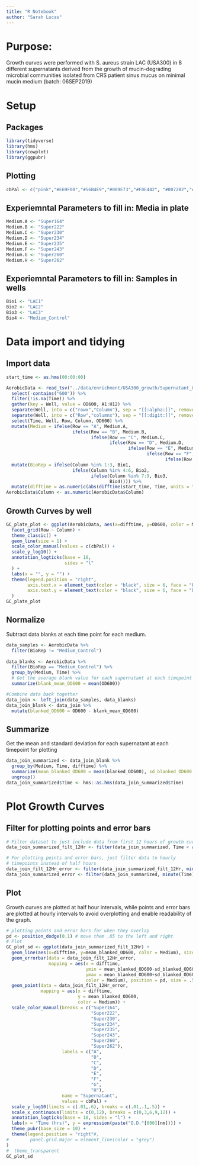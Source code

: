 ```yaml
---
title: "R Notebook"
author: "Sarah Lucas"
---
```

# Purpose:
Growth curves were performed with S. aureus strain LAC (USA300) in 8 different supernatants derived from the growth of mucin-degrading microbial communities isolated from CRS patient sinus mucus on minimal mucin medium (batch: 06SEP2019)

# Setup
## Packages
```r
library(tidyverse)
library(hms)
library(cowplot)
library(ggpubr)
```
## Plotting
```r
cbPal <- c("pink","#E69F00","#56B4E9","#009E73","#F0E442", "#0072B2","#75437C","#B52F25") 
```
## Experiemntal Parameters to fill in: Media in plate
```r
Medium.A <- "Super164"
Medium.B <- "Super222"
Medium.C <- "Super230"
Medium.D <- "Super234"
Medium.E <- "Super235"
Medium.F <- "Super243"
Medium.G <- "Super260"
Medium.H <- "Super262"
```
## Experiemntal Parameters to fill in: Samples in wells
```r
Bio1 <- "LAC1"
Bio2 <- "LAC2"
Bio3 <- "LAC3"
Bio4 <- "Medium_Control"
```

# Data import and tidying

## Import data
```r
start_time <- as.hms(00:00:00)

AerobicData <- read_tsv("../data/enrichment/USA300_growth/Supernatant_Growth_Curves_LAC_11SEP2019.txt", skip = 34) %>%
  select(-contains("600")) %>%
  filter(!is.na(Time)) %>%
  gather(key = Well, value = OD600, A1:H12) %>%
  separate(Well, into = c("rowx","Column"), sep = "[[:alpha:]]", remove = FALSE) %>%
  separate(Well, into = c("Row","columnx"), sep = "[[:digit:]]", remove = FALSE) %>%
  select(Time, Well, Row, Column, OD600) %>%
  mutate(Medium = ifelse(Row == "A", Medium.A,
                         ifelse(Row == "B", Medium.B, 
                                ifelse(Row == "C", Medium.C, 
                                       ifelse(Row == "D", Medium.D,
                                              ifelse(Row == "E", Medium.E, 
                                                     ifelse(Row == "F", Medium.F, 
                                                            ifelse(Row == "G", Medium.G, Medium.H)))))))) %>%
  mutate(BioRep = ifelse(Column %in% 1:3, Bio1,
                         ifelse(Column %in% 4:6, Bio2,
                                ifelse(Column %in% 7:9, Bio3,
                                       Bio4)))) %>%
  mutate(difftime = as.numeric(abs(difftime(start_time, Time, units = "hours"))))
AerobicData$Column <- as.numeric(AerobicData$Column)
```
## Growth Curves by well
```r
GC_plate_plot <- ggplot(AerobicData, aes(x=difftime, y=OD600, color = Medium)) + 
  facet_grid(Row ~ Column) +
  theme_classic() + 
  geom_line(size = 1) +
  scale_color_manual(values = c(cbPal)) +
  scale_y_log10() +
  annotation_logticks(base = 10, 
                      sides = "l"
  ) +
  labs(x = "", y = "") +
  theme(legend.position = "right", 
        axis.text.x = element_text(color = "black", size = 6, face = "bold", angle = 90),
        axis.text.y = element_text(color = "black", size = 6, face = "bold")
  )
GC_plate_plot
```
## Normalize
Subtract data blanks at each time point for each medium.
```r
data_samples <- AerobicData %>%
  filter(BioRep != "Medium_Control")
  
data_blanks <- AerobicData %>%
  filter(BioRep == "Medium_Control") %>%
  group_by(Medium, Time) %>%
  # Get the average blank value for each supernatant at each timepoint
  summarize(blank_mean_OD600 = mean(OD600))

#Combine data back together
data_join <- left_join(data_samples, data_blanks)
data_join_blank <- data_join %>%
  mutate(blanked_OD600 = OD600 - blank_mean_OD600)
```
## Summarize
Get the mean and standard deviation for each supernatant at each timepoint for plotting
```r
data_join_summarized <- data_join_blank %>%
  group_by(Medium, Time, difftime) %>%
  summarize(mean_blanked_OD600 = mean(blanked_OD600), sd_blanked_OD600 = sd(blanked_OD600)) %>%
  ungroup()
data_join_summarized$Time <- hms::as.hms(data_join_summarized$Time)
```
# Plot Growth Curves
## Filter for plotting points and error bars
```r
# Filter dataset to just include data from first 12 hours of growth curve
data_join_summarized_filt_12Hr <- filter(data_join_summarized, Time < as.hms("12:00:00"))

# For plotting points and error bars, just filter data to hourly 
# timepoints instead of half hours
data_join_filt_12Hr_error <- filter(data_join_summarized_filt_12Hr, minute(Time) == 29)
data_join_summarized_error <- filter(data_join_summarized, minute(Time) == 29)
```

## Plot
Growth curves are plotted at half hour intervals, while points and error bars are plotted at hourly intervals to avoid overplotting and enable readability of the graph.
```r
# plotting points and error bars for when they overlap
pd <- position_dodge(0.1) # move them .05 to the left and right
# Plot
GC_plot_sd <- ggplot(data_join_summarized_filt_12Hr) +
  geom_line(aes(x=difftime, y=mean_blanked_OD600, color = Medium), size = .8) +
  geom_errorbar(data = data_join_filt_12Hr_error, 
                mapping = aes(x = difftime, 
                              ymin = mean_blanked_OD600-sd_blanked_OD600, 
                              ymax = mean_blanked_OD600+sd_blanked_OD600, 
                              color = Medium), position = pd, size = .5, alpha = .6) +
  geom_point(data = data_join_filt_12Hr_error, 
             mapping = aes(x = difftime, 
                           y = mean_blanked_OD600, 
                           color = Medium)) +
  scale_color_manual(breaks = c("Super164",
                                "Super222",
                                "Super230",
                                "Super234",
                                "Super235",
                                "Super243",
                                "Super260",
                                "Super262"), 
                     labels = c("A",
                                "B",
                                "C",
                                "D",
                                "E",
                                "F",
                                "G", 
                                "H"), 
                     name = "Supernatant", 
                     values = cbPal) +
  scale_y_log10(limits = c(.01,.6), breaks = c(.01,.1,.5)) +
  scale_x_continuous(limits = c(0,12), breaks = c(0,3,6,9,12)) +
  annotation_logticks(base = 10, sides = "l") +
  labs(x = "Time (hrs)", y = expression(paste("O.D."[600][nm]))) +
  theme_pubr(base_size = 10) + 
  theme(legend.position = "right"#,
#        panel.grid.major = element_line(color = "grey")
)
#  theme_transparent
GC_plot_sd
```